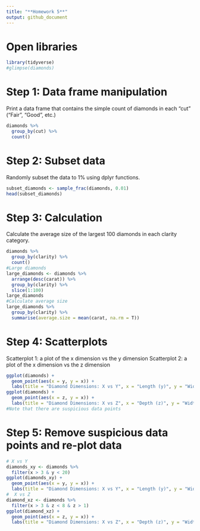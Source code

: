 ```yaml
---
title: "**Homework 5**"
output: github_document
---
```


# Open libraries

```r
library(tidyverse)
#glimpse(diamonds)
```

# Step 1: Data frame manipulation
Print a data frame that contains the simple count of diamonds in each "cut" ("Fair", "Good", etc.)

```r
diamonds %>%
  group_by(cut) %>%
  count()
```

# Step 2: Subset data
Randomly subset the data to 1% using dplyr functions.

```r
subset_diamonds <- sample_frac(diamonds, 0.01)
head(subset_diamonds)
```

# Step 3: Calculation
Calculate the average size of the largest 100 diamonds in each clarity category.

```r
diamonds %>%
  group_by(clarity) %>%
  count()
#Large diamonds
large_diamonds <- diamonds %>%
  arrange(desc(carat)) %>%
  group_by(clarity) %>%
  slice(1:100)
large_diamonds
#Calculate average size
large_diamonds %>%
  group_by(clarity) %>%
  summarise(average.size = mean(carat, na.rm = T))
```

# Step 4: Scatterplots
Scatterplot 1: a plot of the x dimension vs the y dimension
Scatterplot 2: a plot of the x dimension vs the z dimension

```r
ggplot(diamonds) +
  geom_point(aes(x = y, y = x)) +
  labs(title = "Diamond Dimensions: X vs Y", x = "Length (y)", y = "Width (x)")
ggplot(diamonds) +
  geom_point(aes(x = z, y = x)) +
  labs(title = "Diamond Dimensions: X vs Z", x = "Depth (z)", y = "Width (x)")
#Note that there are suspicious data points
```

# Step 5: Remove suspicious data points and re-plot data

```r
# X vs Y
diamonds_xy <- diamonds %>%
  filter(x > 3 & y < 20)
ggplot(diamonds_xy) +
  geom_point(aes(x = y, y = x)) +
  labs(title = "Diamond Dimensions: X vs Y", x = "Length (y)", y = "Width (x)")
#  X vs Z
diamond_xz <- diamonds %>%
  filter(x > 3 & z < 8 & z > 1)
ggplot(diamond_xz) +
  geom_point(aes(x = z, y = x)) +
  labs(title = "Diamond Dimensions: X vs Z", x = "Depth (z)", y = "Width (x)")
```

